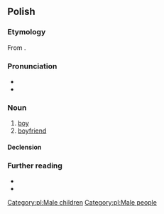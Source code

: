 ==Polish==

===Etymology===
From {{affix|pl|chłop|-ak}}.

===Pronunciation===
* {{pl-IPA}}
* {{audio|pl|pl-chłopak.ogg|audio}}

===Noun===
{{pl-noun|m-pr|dim=chłopiec}}

# [[boy]]
# [[boyfriend]]

====Declension====
{{pl-decl-noun-masc-pers|chłopa|k|[[chłopacy]]/[[chłopaki]]}}

===Further reading===
* {{R:pl:WSJP}}
* {{R:PWN}}

[[Category:pl:Male children]]
[[Category:pl:Male people]]